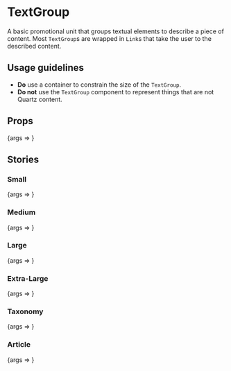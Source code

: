 
<Meta title="TextGroup" component={TextGroup} />

# TextGroup

A basic promotional unit that groups textual elements to describe a piece of
content. Most `TextGroup`s are wrapped in `Link`s that take the user to the
described content.

## Usage guidelines

- **Do** use a container to constrain the size of the `TextGroup`.
- **Do not** use the `TextGroup` component to represent things that are not Quartz content.

## Props

<Canvas>
	<Story
		args={{
			size: 'medium',
			tagline: 'The concise, conversational rundown you need to start your day.',
			title: 'Quartz Daily Brief',
		}}
		name="Default"
	>
		{args => <TextGroup {...args} />}
	</Story>
</Canvas>

<ArgsTable story="Default" />

## Stories

### Small

<Canvas>
	<Story
		args={{
			size: 'small',
			tagline: 'The concise, conversational rundown you need to start your day.',
			title: 'Quartz Daily Brief',
		}}
		name="Small"
	>
		{args => <TextGroup {...args} />}
	</Story>
</Canvas>

### Medium

<Canvas>
	<Story
		args={{
			size: 'medium',
			tagline: 'The concise, conversational rundown you need to start your day.',
			title: 'Quartz Daily Brief',
		}}
		name="Medium"
	>
		{args => <TextGroup {...args} />}
	</Story>
</Canvas>

### Large

<Canvas>
	<Story
		args={{
			size: 'large',
			tagline: 'The concise, conversational rundown you need to start your day.',
			title: 'Quartz Daily Brief',
		}}
		name="Large"
	>
		{args => <TextGroup {...args} />}
	</Story>
</Canvas>

### Extra-Large

<Canvas>
	<Story
		args={{
			size: 'extra-large',
			tagline: 'The concise, conversational rundown you need to start your day.',
			title: 'Quartz Daily Brief',
		}}
		name="Extra-Large"
	>
		{args => <TextGroup {...args} />}
	</Story>
</Canvas>

### Taxonomy

<Canvas>
	<Story
		args={{
			kicker: 'From our Guide',
			tagline: 'Which unicorns will fade and which are here to stay.',
			title: 'Beyond the fintech hype',
		}}
		name="Taxonomy"
	>
		{args => <TextGroup {...args} />}
	</Story>
</Canvas>

### Article

<Canvas>
	<Story
		args={{
			isArticle: true,
			kicker: 'Lightning Goals',
			size: 'large',
			tagline: 'Oct. 12, 2018 • Quartz',
			title: 'Usain Bolt is slowly but surely becoming a soccer player',
		}}
		name="Article"
	>
		{args => <TextGroup {...args} />}
	</Story>
</Canvas>
